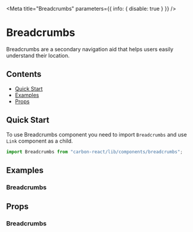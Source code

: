 

<Meta title="Breadcrumbs" parameters={{ info: { disable: true } }} />

# Breadcrumbs

Breadcrumbs are a secondary navigation aid that helps users easily understand their location.

## Contents

- [Quick Start](#quick-start)
- [Examples](#examples)
- [Props](#props)

## Quick Start

To use Breadcrumbs component you need to import `Breadcrumbs` and use `Link` component as a child.

```javascript
import Breadcrumbs from "carbon-react/lib/components/breadcrumbs";
```

## Examples

### Breadcrumbs

<Canvas>
  <Story name="default">
    <div>
      <Breadcrumbs/>
    </div>
  </Story>
</Canvas>

## Props

### Breadcrumbs

<ArgsTable of={Breadcrumbs} />
